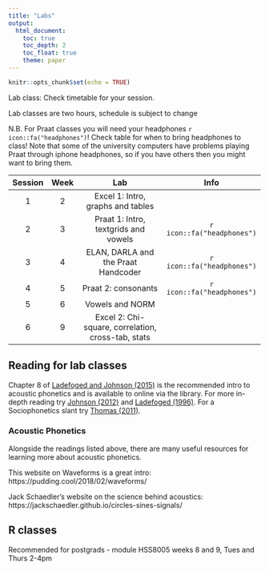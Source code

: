 ```yaml
---
title: "Labs"
output: 
  html_document:
    toc: true
    toc_depth: 2
    toc_float: true
    theme: paper
---
```


<link href="https://fortawesome.github.io/Font-Awesome/assets/font-awesome/css/font-awesome.css" rel="stylesheet">


```r
knitr::opts_chunk$set(echo = TRUE)
```

Lab class: Check timetable for your session.

Lab classes are two hours, schedule is subject to change

N.B. For Praat classes you will need your headphones `r icon::fa("headphones")`!  Check table for when to bring headphones to class!  Note that some of the university computers have problems playing Praat through iphone headphones, so if you have others then you might want to bring them.

| Session | Week |            Lab            |   Info  |
|:----:|:---:|:------------------------------:|:-------------------------:|
|   1  |     2 |     Excel 1: Intro, graphs and tables          |                       |
|   2  |    3|      Praat 1: Intro, textgrids and vowels              | `r icon::fa("headphones")`   |
|   3  |     4|     ELAN, DARLA and the Praat Handcoder           | `r icon::fa("headphones")` |
|   4  |    5|          Praat 2: consonants       |   `r icon::fa("headphones")`      |
|   5  |     6   |   Vowels and NORM        |  |
|   6  |     9   |  Excel 2: Chi-square, correlation, cross-tab, stats      |         |


## Reading for lab classes
Chapter 8 of [Ladefoged and Johnson (2015)](https://libsearch.ncl.ac.uk/primo-explore/fulldisplay?docid=NCL_ALMA51104441400002411&context=L&vid=NEWUI&search_scope=NotPC&tab=default_tab&lang=en_US) is the recommended intro to acoustic phonetics and is available to online via the library.  For more in-depth reading try [Johnson (2012)](https://libsearch.ncl.ac.uk/primo-explore/fulldisplay?docid=NCL_ALMA2162877050002411&context=L&vid=NEWUI&search_scope=NotPC&isFrbr=true&tab=default_tab&lang=en_US) and [Ladefoged (1996)](https://libsearch.ncl.ac.uk/primo-explore/fulldisplay?docid=NCL_ALMA2158870380002411&context=L&vid=NEWUI&search_scope=NotPC&isFrbr=true&tab=default_tab&lang=en_US).  For a Sociophonetics slant try [Thomas (2011)](https://libsearch.ncl.ac.uk/primo-explore/fulldisplay?docid=NCL_ALMA2162924950002411&context=L&vid=NEWUI&search_scope=NotPC&tab=default_tab&lang=en_US).

### Acoustic Phonetics
Alongside the readings listed above, there are many useful resources for learning more about acoustic phonetics.

This website on Waveforms is a great intro: https://pudding.cool/2018/02/waveforms/

Jack Schaedler's website on the science behind acoustics: https://jackschaedler.github.io/circles-sines-signals/


## R classes
Recommended for postgrads - module HSS8005 weeks 8 and 9, Tues and Thurs 2-4pm







